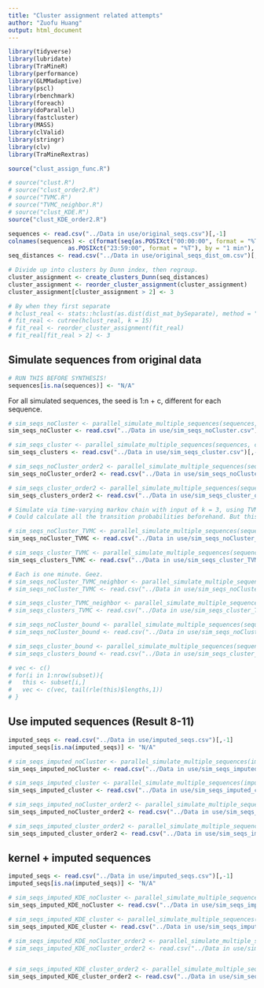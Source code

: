 ```yaml
---
title: "Cluster assignment related attempts"
author: "Zuofu Huang"
output: html_document
---
```


```r
library(tidyverse)
library(lubridate)
library(TraMineR)
library(performance)
library(GLMMadaptive)
library(pscl)
library(rbenchmark)
library(foreach)
library(doParallel)
library(fastcluster)
library(MASS)
library(clValid)
library(stringr)
library(clv)
library(TraMineRextras)
```

```r
source("clust_assign_func.R")

# source("clust.R")
# source("clust_order2.R")
# source("TVMC.R")
# source("TVMC_neighbor.R")
# source("clust_KDE.R")
source("clust_KDE_order2.R")
```

```r
sequences <- read.csv("../Data in use/original_seqs.csv")[,-1]
colnames(sequences) <- c(format(seq(as.POSIXct("00:00:00", format = "%T"), 
                 as.POSIXct("23:59:00", format = "%T"), by = "1 min"), "%H:%M"))
seq_distances <- read.csv("../Data in use/original_seqs_dist_om.csv")[,-1]

# Divide up into clusters by Dunn index, then regroup.
cluster_assignment <- create_clusters_Dunn(seq_distances)
cluster_assignment <- reorder_cluster_assignment(cluster_assignment)
cluster_assignment[cluster_assignment > 2] <- 3

# By when they first separate
# hclust_real <- stats::hclust(as.dist(dist_mat_bySeparate), method = "average")
# fit_real <- cutree(hclust_real, k = 15)
# fit_real <- reorder_cluster_assignment(fit_real)
# fit_real[fit_real > 2] <- 3
```


## Simulate sequences from original data

```r
# RUN THIS BEFORE SYNTHESIS!
sequences[is.na(sequences)] <- "N/A"
```

For all simulated sequences, the seed is 1:n + c, different for each sequence.

```r
# sim_seqs_noCluster <- parallel_simulate_multiple_sequences(sequences, rep(1,1929), n = 1929, seeds = 1:1929)
sim_seqs_noCluster <- read.csv("../Data in use/sim_seqs_noCluster.csv")[,-1]

# sim_seqs_cluster <- parallel_simulate_multiple_sequences(sequences, cluster_assignment, n = 1929, seeds = 1:1929 + 1929*1)
sim_seqs_clusters <- read.csv("../Data in use/sim_seqs_cluster.csv")[,-1]

# sim_seqs_noCluster_order2 <- parallel_simulate_multiple_sequences(sequences, rep(1,1929), n = 1929, seeds = 1:1929 + 1929*2)
sim_seqs_noCluster_order2 <- read.csv("../Data in use/sim_seqs_noCluster_order2.csv")[,-1]

# sim_seqs_cluster_order2 <- parallel_simulate_multiple_sequences(sequences, cluster_assignment, n = 1929, seeds = 1:1929 + 1929*3)
sim_seqs_clusters_order2 <- read.csv("../Data in use/sim_seqs_cluster_order2.csv")[,-1]
```


```r
# Simulate via time-varying markov chain with input of k = 3, using TVMC.R
# Could calculate all the transition probabilities beforehand. But this works pretty fast too

# sim_seqs_noCluster_TVMC <- parallel_simulate_multiple_sequences(sequences, rep(1, 1929), n = 1929, seeds = 1:1929 + 1929*4)
sim_seqs_noCluster_TVMC <- read.csv("../Data in use/sim_seqs_noCluster_TVMC.csv")[,-1]

# sim_seqs_cluster_TVMC <- parallel_simulate_multiple_sequences(sequences, cluster_assignment, n = 1929, seeds = 1:1929 + 1929*5)
sim_seqs_clusters_TVMC <- read.csv("../Data in use/sim_seqs_cluster_TVMC.csv")[,-1]
```



```r
# Each is one minute. Geez.
# sim_seqs_noCluster_TVMC_neighbor <- parallel_simulate_multiple_sequences(sequences, rep(1, 1929), n = 1929, seeds = 1:1929 + 1929*6)
# sim_seqs_noCluster_TVMC <- read.csv("../Data in use/sim_seqs_noCluster_TVMC.csv")[,-1]

# sim_seqs_cluster_TVMC_neighbor <- parallel_simulate_multiple_sequences(sequences, cluster_assignment, n = 1929, seeds = 1:1929 + 1929*7)
# sim_seqs_clusters_TVMC <- read.csv("../Data in use/sim_seqs_cluster_TVMC.csv")[,-1]
```


```r
# sim_seqs_noCluster_bound <- parallel_simulate_multiple_sequences(sequences, rep(1,1929), n = 1929, seeds = 1:1929 + 1929*8)
# sim_seqs_noCluster_bound <- read.csv("../Data in use/sim_seqs_noCluster_bound.csv")[,-1]

# sim_seqs_cluster_bound <- parallel_simulate_multiple_sequences(sequences, cluster_assignment, n = 1929, seeds = 1:1929 + 1929*9)
# sim_seqs_clusters_bound <- read.csv("../Data in use/sim_seqs_cluster_bound.csv")[,-1]
```


```r
# vec <- c()
# for(i in 1:nrow(subset)){
#   this <- subset[i,]
#   vec <- c(vec, tail(rle(this)$lengths,1))
# }
```


## Use imputed sequences (Result 8-11)

```r
imputed_seqs <- read.csv("../Data in use/imputed_seqs.csv")[,-1]
imputed_seqs[is.na(imputed_seqs)] <- "N/A"
```


```r
# sim_seqs_imputed_noCluster <- parallel_simulate_multiple_sequences(imputed_seqs, rep(1,1929), n = 1929, seeds = 1:1929 + 1929*10)
sim_seqs_imputed_noCluster <- read.csv("../Data in use/sim_seqs_imputed_noCluster.csv")[,2:1441]

# sim_seqs_imputed_cluster <- parallel_simulate_multiple_sequences(imputed_seqs, cluster_assignment, n = 1929, seeds = 1:1929 + 1929*11)
sim_seqs_imputed_cluster <- read.csv("../Data in use/sim_seqs_imputed_cluster.csv")[,2:1441]
```


```r
# sim_seqs_imputed_noCluster_order2 <- parallel_simulate_multiple_sequences(imputed_seqs, rep(1,1929), n = 1929, seeds = 1:1929 + 1929*12)
sim_seqs_imputed_noCluster_order2 <- read.csv("../Data in use/sim_seqs_imputed_noCluster_order2.csv")[,2:1441]

# sim_seqs_imputed_cluster_order2 <- parallel_simulate_multiple_sequences(imputed_seqs, cluster_assignment, n = 1929, seeds = 1:1929 + 1929*13)
sim_seqs_imputed_cluster_order2 <- read.csv("../Data in use/sim_seqs_imputed_cluster_order2.csv")[,2:1441]
```



## kernel + imputed sequences


```r
imputed_seqs <- read.csv("../Data in use/imputed_seqs.csv")[,-1]
imputed_seqs[is.na(imputed_seqs)] <- "N/A"
```


```r
# sim_seqs_imputed_KDE_noCluster <- parallel_simulate_multiple_sequences(imputed_seqs, rep(1,1929), n = 1929, seeds = 1:1929 + 1929*14)
sim_seqs_imputed_KDE_noCluster <- read.csv("../Data in use/sim_seqs_imputed_KDE_noCluster.csv")[,2:1441]

# sim_seqs_imputed_KDE_cluster <- parallel_simulate_multiple_sequences(imputed_seqs, cluster_assignment, n = 1929, seeds = 1:1929 + 1929*15)
sim_seqs_imputed_KDE_cluster <- read.csv("../Data in use/sim_seqs_imputed_KDE_cluster.csv")[,2:1441]
```


```r
# sim_seqs_imputed_KDE_noCluster_order2 <- parallel_simulate_multiple_sequences(imputed_seqs, rep(1,1929), n = 1929, seeds = 1:1929 + 1929*16)
# sim_seqs_imputed_KDE_noCluster_order2 <- read.csv("../Data in use/sim_seqs_imputed_KDE_noCluster_order2.csv")[,2:1441]


# sim_seqs_imputed_KDE_cluster_order2 <- parallel_simulate_multiple_sequences(imputed_seqs, cluster_assignment, n = 1929, seeds = 1:1929 + 1929*17)
sim_seqs_imputed_KDE_cluster_order2 <- read.csv("../Data in use/sim_seqs_imputed_KDE_cluster_order2.csv")[,2:1441]
```



